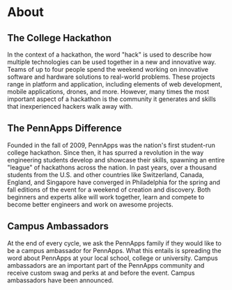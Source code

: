 # About
## The College Hackathon
In the context of a hackathon, the word "hack" is used to describe how multiple technologies can be used together in a new and innovative way. Teams of up to four people spend the weekend working on innovative software and hardware solutions to real-world problems. These projects range in platform and application, including elements of web development, mobile applications, drones, and more. However, many times the most important aspect of a hackathon is the community it generates and skills that inexperienced hackers walk away with.

## The PennApps Difference
Founded in the fall of 2009, PennApps was the nation's first student-run college hackathon. Since then, it has spurred a revolution in the way engineering students develop and showcase their skills, spawning an entire "league" of hackathons across the nation. In past years, over a thousand students from the U.S. and other countries like Switzerland, Canada, England, and Singapore have converged in Philadelphia for the spring and fall editions of the event for a weekend of creation and discovery. Both beginners and experts alike will work together, learn and compete to become better engineers and work on awesome projects.

## Campus Ambassadors
At the end of every cycle, we ask the PennApps family if they would like to be a campus ambassador for PennApps. What this entails is spreading the word about PennApps at your local school, college or university. Campus ambassadors are an important part of the PennApps community and receive custom swag and perks at and before the event. Campus ambassadors have been announced.